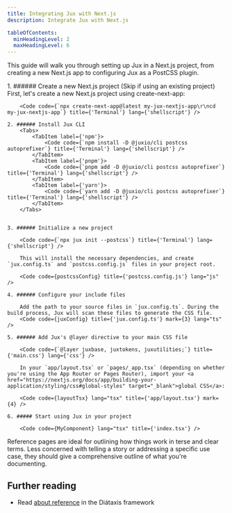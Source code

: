 ```yaml
---
title: Integrating Jux with Next.js
description: Integrate Jux with Next.js

tableOfContents:
  minHeadingLevel: 2
  maxHeadingLevel: 6
---
```




This guide will walk you through setting up Jux in a Next.js project, from creating a new Next.js app to configuring Jux as a PostCSS plugin.

<Steps>
    1. ###### Create a new Next.js project (Skip if using an existing project)
        First, let's create a new Next.js project using create-next-app:

        <Code code={`npx create-next-app@latest my-jux-nextjs-app\r\ncd my-jux-nextjs-app`} title={'Terminal'} lang={'shellscript'} />

    2. ###### Install Jux CLI
        <Tabs>
            <TabItem label={'npm'}>
                <Code code={`npm install -D @juxio/cli postcss autoprefixer`} title={'Terminal'} lang={'shellscript'} />
            </TabItem>
            <TabItem label={'pnpm'}>
                <Code code={`pnpm add -D @juxio/cli postcss autoprefixer`} title={'Terminal'} lang={'shellscript'} />
            </TabItem>
            <TabItem label={'yarn'}>
                <Code code={`yarn add -D @juxio/cli postcss autoprefixer`} title={'Terminal'} lang={'shellscript'} />
            </TabItem>
        </Tabs>


    3. ###### Initialize a new project

        <Code code={`npx jux init --postcss`} title={'Terminal'} lang={'shellscript'} />

        This will install the necessary dependencies, and create `jux.config.ts` and `postcss.config.js` files in your project root.

        <Code code={postcssConfig} title={'postcss.config.js'} lang="js" />

    4. ###### Configure your include files

        Add the path to your source files in `jux.config.ts`. During the build process, Jux will scan these files to generate the CSS file.
        <Code code={juxConfig} title={'jux.config.ts'} mark={3} lang="ts" />

    5. ###### Add Jux's @layer directive to your main CSS file

        <Code code={`@layer juxbase, juxtokens, juxutilities;`} title={'main.css'} lang={'css'} />

        In your `app/layout.tsx` or `pages/_app.tsx` (depending on whether you're using the App Router or Pages Router), import your <a href="https://nextjs.org/docs/app/building-your-application/styling/css#global-styles" target="_blank">global CSS</a>:

        <Code code={layoutTsx} lang="tsx" title={'app/layout.tsx'} mark={4} />

    6. ##### Start using Jux in your project

        <Code code={MyComponent} lang="tsx" title={'index.tsx'} />

</Steps>

Reference pages are ideal for outlining how things work in terse and clear terms.
Less concerned with telling a story or addressing a specific use case, they should give a comprehensive outline of what you're documenting.

## Further reading

- Read [about reference](https://diataxis.fr/reference/) in the Diátaxis framework
